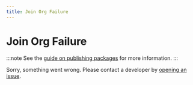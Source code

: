 ```yaml
---
title: Join Org Failure
---
```


# Join Org Failure

:::note
See the [guide on publishing packages](/docs/guides/typescript-packages) for more information.
:::

Sorry, something went wrong. Please contact a developer by [opening an issue](https://github.com/roblox-ts/roblox-ts.github.io/issues).

